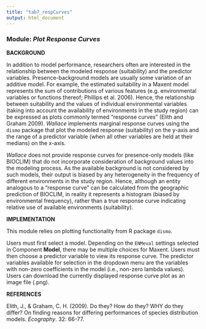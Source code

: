 ---
title: "tab7_respCurves"
output: html_document
---

### **Module:** ***Plot Response Curves*** 
	
**BACKGROUND**  

In addition to model performance, researchers often are interested in the relationship between the modeled response (suitability) and the predictor variables. Presence-background models are usually some variation of an additive model. For example, the estimated suitability in a Maxent model represents the sum of contributions of various features (e.g. environmental variables or functions thereof; Phillips et al. 2006). Hence, the relationship between suitability and the values of individual environmental variables (taking into account the availability of environments in the study region) can be expressed as plots commonly termed "response curves" (Elith and Graham 2009). *Wallace* implements marginal response curves using the `dismo` package that plot the modeled response (suitability) on the y-axis and the range of a predictor variable (when all other variables are held at their medians) on the x-axis. 

*Wallace* does not provide response curves for presence-only models (like BIOCLIM) that do not incorporate consideration of background values into the modeling process. As the available background is not considered by such models, their output is biased by any heterogeneity in the frequency of different environments in the study region. Hence, although an entity analogous to a "response curve" can be calculated from the geographic prediction of BIOCLIM, in reality it represents a histogram (biased by environmental frequency), rather than a true response curve indicating relative use of available environments (suitability).

**IMPLEMENTATION** 

This module relies on plotting functionality from R package `dismo`.

Users must first select a model. Depending on the `ENMeval` settings selected in Component **Model**, there may be multiple choices for Maxent. Users must then choose a predictor variable to view its response curve. The predictor variables available for selection in the dropdown menu are the variables with non-zero coefficients in the model (i.e., non-zero lambda values). Users can download the currently displayed response curve plot as an image file (.png).

**REFERENCES**

Elith, J., & Graham, C. H. (2009). Do they? How do they? WHY do they differ? On finding reasons for differing performances of species distribution models. *Ecography*. 32: 66-77.
